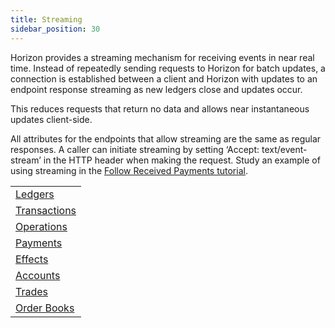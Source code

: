 ```yaml
---
title: Streaming
sidebar_position: 30
---
```



Horizon provides a streaming mechanism for receiving events in near real time. Instead of repeatedly sending requests to Horizon for batch updates, a connection is established between a client and Horizon with updates to an endpoint response streaming as new ledgers close and updates occur.

This reduces requests that return no data and allows near instantaneous updates client-side.

All attributes for the endpoints that allow streaming are the same as regular responses. A caller can initiate streaming by setting ‘Accept: text/event-stream’ in the HTTP header when making the request. Study an example of using streaming in the [Follow Received Payments tutorial](/docs/tutorials/follow-received-payments).

<MethodTable title="Endpoints with Streaming">

|                                                        |
| ------------------------------------------------------ |
| [Ledgers](../resources/ledgers/index.mdx)              |
| [Transactions](../resources/transactions/index.mdx)    |
| [Operations](../resources/operations/index.mdx)        |
| [Payments](../resources/operations/object/payment.mdx) |
| [Effects](../resources/effects/index.mdx)              |
| [Accounts](../resources/accounts/index.mdx)            |
| [Trades](../resources/trades/index.mdx)                |
| [Order Books](../aggregations/order-books/README.mdx)   |

</MethodTable>
